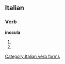 ==Italian==

===Verb===
'''inocula'''

# {{form of|[[third-person|Third-person]] [[singular]] [[present tense]]|[[inoculare#Italian|inoculare]]|lang=Italian}}
# {{form of|[[second-person|Second-person]] singular [[imperative]]|inoculare#Italian|inoculare|lang=Italian}}

[[Category:Italian verb forms]]